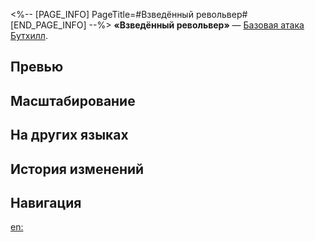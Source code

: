 <%-- [PAGE_INFO]
PageTitle=#Взведённый револьвер#
[END_PAGE_INFO] --%>
{{Навык Инфобокс
|Название         = Взведённый револьвер
|Изображение      = Навык Взведённый револьвер.png
|Персонаж         = Бутхилл
|Тип              = Базовая атака
|Тэг              = Одиночная атака
|УронСтойк        = 20
|ЭнергияГен       = 30
|Энергия          = 
|Длительность     = 
|Описание         = Наносит выбранному противнику физический урон, равный {{Цвет|Выделенный|110%—242%}} от силы атаки Бутхилла.<br />Усиленная атака не восстанавливает очки навыков и может быть использована только для атаки противника в состоянии Дуэль.
|Свойство1        = 
|Масштабирование1 = 
}}
'''«Взведённый револьвер»''' — [[Базовая атака]] [[Бутхилл]].

==Превью==
{{Превью
|Файл = Взведённый револьвер Превью
}}

==Масштабирование==
{{Масштабирование навыка
|110%;132%;154%;176%;198%;220%;242%;264%;286%;308%
}}

==На других языках==
{{На других языках
|en   = Fanning the Hammer
|zhs  = 击锤连弩
|zht  = 擊錘連弩
|ja   = ファニング
|ko   = 리볼버 패닝
|es   = Percutor de repetición
|fr   = Tir en rafale
|ru   = Взведённый револьвер
|th   = Fanning the Hammer
|vi   = Nỏ Chùy Kích
|de   = Finger am Abzug
|id   = Fanning the Hammer
|pt   = Martelada Sequencial
}}

==История изменений==
{{История изменений|3.5}}

==Навигация==
{{Навык Навбокс|Бутхилл}}

[[en:]]